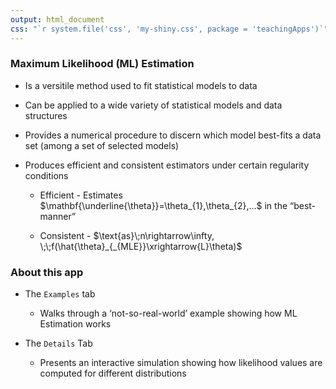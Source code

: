 ```yaml
---
output: html_document
css: "`r system.file('css', 'my-shiny.css', package = 'teachingApps')`"
---
```


### Maximum Likelihood (ML) Estimation

- Is a versitile method used to fit statistical models to data

- Can be applied to a wide variety of statistical models and data structures

- Provides a numerical procedure to discern which model best-fits a data set (among a set of selected models)

- Produces efficient and consistent estimators under certain <focus>regularity conditions</focus>
    
    + Efficient - Estimates $\mathbf{\underline{\theta}}=\theta_{1},\theta_{2},...$ in the "best-manner"
    
    + Consistent - $\text{as}\;n\rightarrow\infty, \;\;f(\hat{\theta}_{_{MLE}}\xrightarrow{L}\theta)$ 

### About this app

- The `Examples` tab

    + Walks through a 'not-so-real-world' example showing how ML Estimation works

- The `Details` Tab

    + Presents an interactive simulation showing how likelihood values are computed for different distributions

